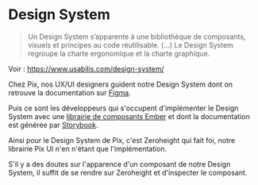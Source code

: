 
<Meta title="Développement/Design System" />

# Design System

> Un Design System s’apparente à une bibliothèque de composants, visuels et principes au code réutilisable.
> (...)
> Le Design System regroupe la charte ergonomique et la charte graphique.

Voir : https://www.usabilis.com/design-system/

Chez Pix, nos UX/UI designers guident notre Design System dont on retrouve la documentation sur [Figma](https://www.figma.com/file/8RJ3aCSfdeQ8AZZVBBYKS8/Design-System-Pix).

Puis ce sont les développeurs qui s'occupent d'implémenter le Design System avec une [librairie de composants Ember](https://cli.emberjs.com/release/writing-addons/)
et dont la documentation est générée par [Storybook](https://storybook.js.org/docs/react/get-started/introduction).

Ainsi pour le Design System de Pix, c'est Zeroheight qui fait foi, notre librairie Pix UI n'en n'étant que l'implémentation.

S'il y a des doutes sur l'apparence d'un composant de notre Design System, il suffit de se rendre sur Zeroheight et d'inspecter le composant.
